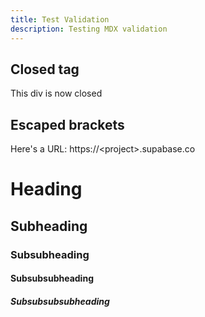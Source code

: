 ```yaml
---
title: Test Validation
description: Testing MDX validation
---
```


## Closed tag
<div>
This div is now closed
</div>

## Escaped brackets
Here's a URL: https://&#60;project&#62;.supabase.co 

# Heading

## Subheading

### Subsubheading

#### Subsubsubheading
##### Subsubsubsubheading